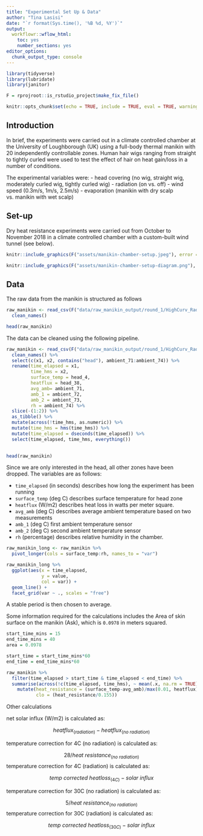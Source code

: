 ```yaml
---
title: "Experimental Set Up & Data"
author: "Tina Lasisi"
date: "`r format(Sys.time(), '%B %d, %Y')`"
output:
  workflowr::wflow_html:
    toc: yes
    number_sections: yes
editor_options:
  chunk_output_type: console
---
```



```r

library(tidyverse)
library(lubridate)
library(janitor)

F = rprojroot::is_rstudio_project$make_fix_file()

knitr::opts_chunk$set(echo = TRUE, include = TRUE, eval = TRUE, warning = FALSE, message = FALSE, fig.retina = 2, fig.width = 8, fig.height = 6, out.width = "100%")
```

## Introduction

In brief, the experiments were carried out in a climate controlled chamber at the University of Loughborough (UK) using a full-body thermal manikin with 20 independently controllable zones. Human hair wigs ranging from straight to tightly curled were used to test the effect of hair on heat gain/loss in a number of conditions.

The experimental variables were:
- head covering (no wig, straight wig, moderately curled wig, tightly curled wig)
- radiation (on vs. off)
- wind speed (0.3m/s, 1m/s, 2.5m/s)
- evaporation (manikin with dry scalp vs. manikin with wet scalp)

## Set-up
Dry heat resistance experiments were carried out from October to November 2018 in a climate controlled chamber with a custom-built wind tunnel (see below).


```r
knitr::include_graphics(F("assets/manikin-chamber-setup.jpeg"), error = FALSE)

```

```r
knitr::include_graphics(F("assets/manikin-chamber-setup-diagram.png"), error = FALSE)

```


## Data

The raw data from the manikin is structured as follows

```r

raw_manikin <- read_csv(F("data/raw_manikin_output/round_1/HighCurv_RadOff_wind0_3 (run with new conditions).csv"), skip = 16) %>% 
  clean_names()

head(raw_manikin)

```

The data can be cleaned using the following pipeline.

```r

raw_manikin <- read_csv(F("data/raw_manikin_output/round_1/HighCurv_RadOff_wind0_3 (run with new conditions).csv"), skip = 16) %>% 
  clean_names() %>% 
  select(c(x1, x2, contains("head"), ambient_71:ambient_74)) %>% 
  rename(time_elapsed = x1,
         time_hms = x2,
         surface_temp = head_4,
         heatflux = head_38,
         avg_amb= ambient_71,
         amb_1 = ambient_72,
         amb_2 = ambient_73,
         rh = ambient_74) %>% 
  slice(-(1:2)) %>% 
  as_tibble() %>% 
  mutate(across(!time_hms, as.numeric)) %>% 
  mutate(time_hms = hms(time_hms)) %>% 
  mutate(time_elapsed = dseconds(time_elapsed)) %>% 
  select(time_elapsed, time_hms, everything())
  

head(raw_manikin)

```

Since we are only interested in the head, all other zones have been dropped. The variables are as follows:

- `time_elapsed` (in seconds) describes how long the experiment has been running
- `surface_temp` (deg C) describes surface temperature for head zone
- `heatflux` (W/m2) describes heat loss in watts per meter square.
- `avg_amb` (deg C) describes average ambient temperature based on two measurements
- `amb_1` (deg C) first ambient temperature sensor
- `amb_2` (deg C) second ambient temperature sensor
- `rh` (percentage) describes relative humidity in the chamber.


```r

raw_manikin_long <- raw_manikin %>% 
  pivot_longer(cols = surface_temp:rh, names_to = "var")


```

```r

raw_manikin_long %>% 
  ggplot(aes(x = time_elapsed, 
             y = value,
             col = var)) +
  geom_line() +
  facet_grid(var ~ ., scales = "free")

```

A stable period is then chosen to average.

Some information required for the calculations includes the Area of skin surface on the manikin (Ask), which is `0.0978` in meters squared.

```r

start_time_mins = 15
end_time_mins = 40
area = 0.0978

start_time = start_time_mins*60
end_time = end_time_mins*60

raw_manikin %>% 
  filter(time_elapsed > start_time & time_elapsed < end_time) %>% 
  summarise(across(!c(time_elapsed, time_hms), ~ mean(.x, na.rm = TRUE))) %>% 
    mutate(heat_resistance = (surface_temp-avg_amb)/max(0.01, heatflux),
           clo = (heat_resistance/0.155))

```


Other calculations

net solar influx (W/m2) is calculated as: 

$$heatflux_{(radiation)}- heatflux_{(no \ radiation)}$$

temperature correction for 4C (no radiation) is calculated as:

$$28/heat\ resistance_{(no \ radiation)} $$
temperature correction for 4C (radiation) is calculated as:

$$temp\ corrected \ heat loss_{(4C)} - solar\ influx $$

temperature correction for 30C (no radiation) is calculated as:

$$5/heat\ resistance_{(no \ radiation)} $$
temperature correction for 30C (radiation) is calculated as:

$$temp\ corrected \ heat loss_{(30C)} - solar\ influx $$


